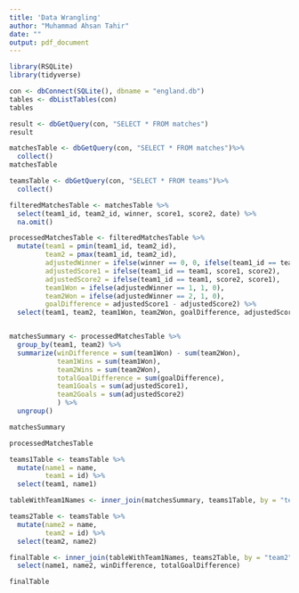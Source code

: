 ```yaml
---
title: 'Data Wrangling'
author: "Muhammad Ahsan Tahir"
date: ""
output: pdf_document
---
```


```r
library(RSQLite)
library(tidyverse)
```



```r
con <- dbConnect(SQLite(), dbname = "england.db")
tables <- dbListTables(con)
tables

result <- dbGetQuery(con, "SELECT * FROM matches")
result
```

```r
matchesTable <- dbGetQuery(con, "SELECT * FROM matches")%>%
  collect()
matchesTable
```

```r
teamsTable <- dbGetQuery(con, "SELECT * FROM teams")%>%
  collect()

```
```r
filteredMatchesTable <- matchesTable %>%
  select(team1_id, team2_id, winner, score1, score2, date) %>%
  na.omit()

processedMatchesTable <- filteredMatchesTable %>%
  mutate(team1 = pmin(team1_id, team2_id),
         team2 = pmax(team1_id, team2_id),
         adjustedWinner = ifelse(winner == 0, 0, ifelse(team1_id == team1, winner, 3 - winner)),
         adjustedScore1 = ifelse(team1_id == team1, score1, score2),
         adjustedScore2 = ifelse(team1_id == team1, score2, score1),
         team1Won = ifelse(adjustedWinner == 1, 1, 0),
         team2Won = ifelse(adjustedWinner == 2, 1, 0),
         goalDifference = adjustedScore1 - adjustedScore2) %>%
  select(team1, team2, team1Won, team2Won, goalDifference, adjustedScore1, adjustedScore2, date)


matchesSummary <- processedMatchesTable %>%
  group_by(team1, team2) %>%
  summarize(winDifference = sum(team1Won) - sum(team2Won),
            team1Wins = sum(team1Won),
            team2Wins = sum(team2Won),
            totalGoalDifference = sum(goalDifference),
            team1Goals = sum(adjustedScore1),
            team2Goals = sum(adjustedScore2)
            ) %>%
  ungroup()

matchesSummary

processedMatchesTable

```

```r
teams1Table <- teamsTable %>%
  mutate(name1 = name,
         team1 = id) %>%
  select(team1, name1)

tableWithTeam1Names <- inner_join(matchesSummary, teams1Table, by = "team1")

teams2Table <- teamsTable %>%
  mutate(name2 = name,
         team2 = id) %>%
  select(team2, name2)

finalTable <- inner_join(tableWithTeam1Names, teams2Table, by = "team2") %>%
  select(name1, name2, winDifference, totalGoalDifference)

finalTable

```

